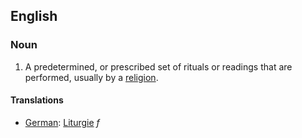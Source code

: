 ==English==

===Noun===
#A predetermined, or prescribed set of rituals or readings that are performed, usually by a [[religion]].

====Translations====
*[[German]]: [[Liturgie]] ''f''